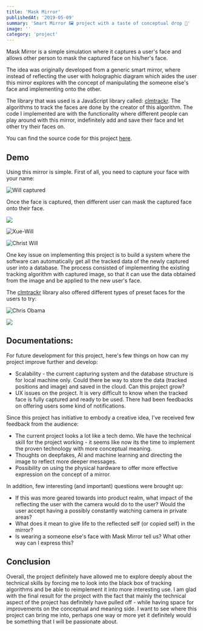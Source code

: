 ```yaml
---
title: 'Mask Mirror'
publishedAt: '2019-05-09'
summary: 'Smart Mirror 🖼 project with a taste of conceptual drop 🎨'
image: ''
category: 'project'
---
```


Mask Mirror is a simple simulation where it captures a user's face and allows other person to mask the captured face on his/her's face.

The idea was originally developed from a generic smart mirror, where instead of reflecting the user with holographic diagram which aides the user this mirror explores with the concept of manipulating the someone else's face and implementing onto the other.

The library that was used is a JavaScript library called: [clmtrackr](https://github.com/auduno/clmtrackr). The algorithms to track the faces are done by the creator of this algorithm. The code I implemented are with the functionality where different people can play around with this mirror, indefinitely add and save their face and let other try their faces on.

You can find the source code for this project [here](https://github.com/withoutwax/ARTTECH-4900-001-Advanced-Art-Tech-Projects).

## Demo

Using this mirror is simple. First of all, you need to capture your face with your name:

![](/static/images/mask-mirror/01-will-captured.gif "Will captured")

Once the face is captured, then different user can mask the captured face onto their face.

![](/static/images/mask-mirror/02-will-will.gif)

![](/static/images/mask-mirror/01-xue-will.gif "Xue-Will")

![](/static/images/mask-mirror/02-chris-will.gif "Christ Will")

One key issue on implementing this project is to build a system where the software can automatically get all the tracked data of the newly captured user into a database. The process consisted of implementing the existing tracking algorithm with captured image, so that it can use the data obtained from the image and be applied to the new user's face.

The [clmtrackr](https://github.com/auduno/clmtrackr) library also offered different types of preset faces for the users to try:

![](/static/images/mask-mirror/03-will_2.gif "Chris Obama")

![](/static/images/mask-mirror/03-will_6.gif)



## Documentations:

For future development for this project, here's few things on how can my project improve further and develop:

* Scalability - the current capturing system and the database structure is for local machine only. Could there be way to store the data (tracked positions and image) and saved in the cloud. Can this project grow?
* UX issues on the project. It is very difficult to know when the tracked face is fully captured and ready to be used. There had been feedbacks on offering users some kind of notifications.

Since this project has initiative to embody a creative idea, I've received few feedback from the audience:

* The current project looks a lot like a tech demo. We have the technical skill for the project working - it seems like now its the time to implement the proven technology with more conceptual meaning.
* Thoughts on deepfakes, AI and machine learning and directing the image to reflect more deeper messages.
* Possibility on using the physical hardware to offer more effective expression on the concept of a mirror.

In addition, few interesting (and important) questions were brought up:

* If this was more geared towards into product realm, what impact of the reflecting the user with the camera would do to the user? Would the user accept having a possibly constantly watching camera in private areas?
* What does it mean to give life to the reflected self (or copied self) in the mirror? 
* Is wearing a someone else's face with Mask Mirror tell us? What other way can I express this?



## Conclusion

Overall, the project definitely have allowed me to explore deeply about the technical skills by forcing me to look into the black box of tracking algorithms and be able to reimplement it into more interesting use. I am glad with the final result for the project with the fact that mainly the technical aspect of the project has definitely have pulled off - while having space for improvements on the conceptual and meaning side. I want to see where this project can bring me into, perhaps one way or more yet it definitely would be something that I will be passionate about.
